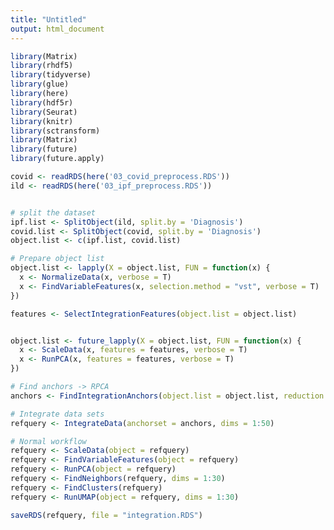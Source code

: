 ```yaml
---
title: "Untitled"
output: html_document
---
```

```r
library(Matrix)
library(rhdf5)
library(tidyverse)
library(glue)
library(here)
library(hdf5r)
library(Seurat)
library(knitr)
library(sctransform)
library(Matrix)
library(future)
library(future.apply)
```


```r
covid <- readRDS(here('03_covid_preprocess.RDS'))
ild <- readRDS(here('03_ipf_preprocess.RDS'))


# split the dataset
ipf.list <- SplitObject(ild, split.by = 'Diagnosis')
covid.list <- SplitObject(covid, split.by = 'Diagnosis')
object.list <- c(ipf.list, covid.list)
```

```r
# Prepare object list 
object.list <- lapply(X = object.list, FUN = function(x) {
  x <- NormalizeData(x, verbose = T)
  x <- FindVariableFeatures(x, selection.method = "vst", verbose = T)
})

features <- SelectIntegrationFeatures(object.list = object.list)


object.list <- future_lapply(X = object.list, FUN = function(x) {
  x <- ScaleData(x, features = features, verbose = T)
  x <- RunPCA(x, features = features, verbose = T)
})

```

```r
# Find anchors -> RPCA
anchors <- FindIntegrationAnchors(object.list = object.list, reduction = 'rpca', dims = 1:50)

# Integrate data sets
refquery <- IntegrateData(anchorset = anchors, dims = 1:50)

# Normal workflow
refquery <- ScaleData(object = refquery)
refquery <- FindVariableFeatures(object = refquery)
refquery <- RunPCA(object = refquery)
refquery <- FindNeighbors(refquery, dims = 1:30)
refquery <- FindClusters(refquery)
refquery <- RunUMAP(object = refquery, dims = 1:30)

saveRDS(refquery, file = "integration.RDS")

```

